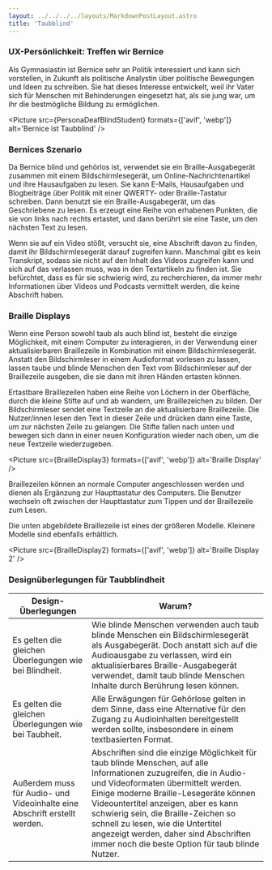 ```yaml
---
layout: ../../../../layouts/MarkdownPostLayout.astro
title: 'Taubblind'
---
```




### UX-Persönlichkeit: Treffen wir Bernice

Als Gymnasiastin ist Bernice sehr an Politik interessiert und kann sich vorstellen,
in Zukunft als politische Analystin über politische Bewegungen und Ideen zu
schreiben. Sie hat dieses Interesse entwickelt, weil ihr Vater sich für Menschen
mit Behinderungen eingesetzt hat, als sie jung war, um ihr die bestmögliche
Bildung zu ermöglichen.

<Picture src={PersonaDeafBlindStudent} formats={['avif', 'webp']} alt='Bernice ist Taubblind' />

### Bernices Szenario

Da Bernice blind und gehörlos ist, verwendet sie ein Braille-Ausgabegerät zusammen
mit einem Bildschirmlesegerät, um Online-Nachrichtenartikel und ihre Hausaufgaben
zu lesen. Sie kann E-Mails, Hausaufgaben und Blogbeiträge über Politik mit einer
QWERTY- oder Braille-Tastatur schreiben. Dann benutzt sie ein Braille-Ausgabegerät,
um das Geschriebene zu lesen. Es erzeugt eine Reihe von erhabenen Punkten, die sie
von links nach rechts ertastet, und dann berührt sie eine Taste, um den nächsten
Text zu lesen.

Wenn sie auf ein Video stößt, versucht sie, eine Abschrift davon zu finden,
damit ihr Bildschirmlesegerät darauf zugreifen kann. Manchmal gibt es kein
Transkript, sodass sie nicht auf den Inhalt des Videos zugreifen kann und sich
auf das verlassen muss, was in den Textartikeln zu finden ist. Sie befürchtet,
dass es für sie schwierig wird, zu recherchieren, da immer mehr Informationen über
Videos und Podcasts vermittelt werden, die keine Abschrift haben.

### Braille Displays

Wenn eine Person sowohl taub als auch blind ist, besteht die einzige Möglichkeit,
mit einem Computer zu interagieren, in der Verwendung einer aktualisierbaren
Braillezeile in Kombination mit einem Bildschirmlesegerät. Anstatt den Bildschirmleser
in einem Audioformat vorlesen zu lassen, lassen taube und blinde Menschen den
Text vom Bildschirmleser auf der Braillezeile ausgeben, die sie dann mit ihren
Händen ertasten können.

Ertastbare Braillezeilen haben eine Reihe von Löchern in der Oberfläche, durch
die kleine Stifte auf und ab wandern, um Braillezeichen zu bilden. Der
Bildschirmleser sendet eine Textzeile an die aktualisierbare Braillezeile. Die
Nutzer/innen lesen den Text in dieser Zeile und drücken dann eine Taste, um zur
nächsten Zeile zu gelangen. Die Stifte fallen nach unten und bewegen sich dann
in einer neuen Konfiguration wieder nach oben, um die neue Textzeile wiederzugeben.

<Picture src={BrailleDisplay3} formats={['avif', 'webp']} alt='Braille Display' />

Braillezeilen können an normale Computer angeschlossen werden und dienen als
Ergänzung zur Haupttastatur des Computers. Die Benutzer wechseln oft zwischen der
Haupttastatur zum Tippen und der Braillezeile zum Lesen.

Die unten abgebildete Braillezeile ist eines der größeren Modelle. Kleinere
Modelle sind ebenfalls erhältlich.

<Picture src={BrailleDisplay2} formats={['avif', 'webp']} alt='Braille Display 2' />

### Designüberlegungen für Taubblindheit

<table>
  <thead>
    <tr>
      <th>Design-Überlegungen</th>
      <th>Warum?</th>
    </tr>
  </thead>
  <tbody>
    <tr>
      <td data-label='Design-Überlegungen'>
        Es gelten die gleichen Überlegungen wie bei Blindheit.
      </td>
      <td data-label='Warum?'>
        Wie blinde Menschen verwenden auch taub blinde Menschen ein Bildschirmlesegerät als
        Ausgabegerät. Doch anstatt sich auf die Audioausgabe zu verlassen, wird ein aktualisierbares
        Braille-Ausgabegerät verwendet, damit taub blinde Menschen Inhalte durch Berührung lesen
        können.
      </td>
    </tr>
    <tr>
      <td data-label='Design-Überlegungen'>
        Es gelten die gleichen Überlegungen wie bei Taubheit.
      </td>
      <td data-label='Warum?'>
        Alle Erwägungen für Gehörlose gelten in dem Sinne, dass eine Alternative für den Zugang zu
        Audioinhalten bereitgestellt werden sollte, insbesondere in einem textbasierten Format.
      </td>
    </tr>
    <tr>
      <td data-label='Design-Überlegungen'>
        Außerdem muss für Audio- und Videoinhalte eine Abschrift erstellt werden.
      </td>
      <td data-label='Warum?'>
        Abschriften sind die einzige Möglichkeit für taub blinde Menschen, auf alle Informationen
        zuzugreifen, die in Audio- und Videoformaten übermittelt werden. Einige moderne
        Braille-Lesegeräte können Videountertitel anzeigen, aber es kann schwierig sein, die
        Braille-Zeichen so schnell zu lesen, wie die Untertitel angezeigt werden, daher sind
        Abschriften immer noch die beste Option für taub blinde Nutzer.
      </td>
    </tr>
  </tbody>
</table>

